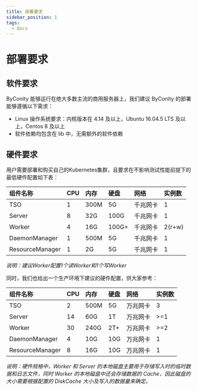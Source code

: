 ```yaml
---
title: 部署要求
sidebar_position: 1
tags:
  - Docs
---
```


# 部署要求

## 软件要求

ByConity 能够运行在绝大多数主流的商用服务器上，我们建议 ByConity 的部署能够遵循以下需求：

- Linux 操作系统要求：内核版本在 4.14 及以上，Ubuntu 16.04.5 LTS 及以上，Centos 8 及以上
- 软件依赖均包含在 lib 中，无需额外的软件依赖

## 硬件要求

用户需要部署和购买自己的Kubernetes集群，且要求在不影响测试性能前提下的最低硬件配置如下表：


| 组件名称        | CPU | 内存 | 硬盘  | 网络     | 实例数 |
| :-------------- | :-- | :--- | :---- | :------- | :----- |
| TSO             | 1   | 300M | 5G    | 千兆网卡 | 1      |
| Server          | 8   | 32G  | 100G  | 千兆网卡 | 1      |
| Worker          | 4   | 16G  | 100G+ | 千兆网卡 | 2(r+w)      |
| DaemonManager   | 1   | 500M | 5G    | 千兆网卡 | 1      |
| ResourceManager | 1   | 2G   | 5G    | 千兆网卡 | 1      |

*说明：建议Worker配置1个读Worker和1个写Worker*

同时，我们也给出一个生产环境下建议的硬件配置，供大家参考：

| 组件名称        | CPU | 内存 | 硬盘 | 网络     | 实例数 |
| :-------------- | :-- | :--- | :--- | :------- | :----- |
| TSO             | 2   | 500M | 5G   | 万兆网卡 | 3      |
| Server          | 14  | 60G  | 1T   | 万兆网卡 | >=1    |
| Worker          | 30  | 240G | 2T+  | 万兆网卡 | >=2    |
| DaemonManager   | 4   | 10G  | 10G  | 万兆网卡 | 1      |
| ResourceManager | 8   | 16G  | 10G  | 万兆网卡 | 1      |

*说明：硬件规格中，Worker 和 Server 的本地磁盘主要用于存储写入时的临时数据和日志文件，同时 Worker 的本地磁盘中还会存储数据的 Cache，因此磁盘的大小需要根据配置的 DiskCache 大小及写入的数据量来确定。*